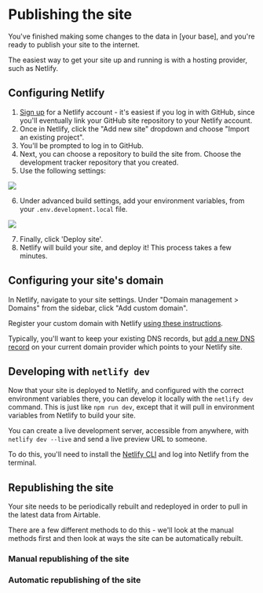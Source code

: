 
# Publishing the site

You've finished making some changes to the data in [your base], and you're ready to publish your site to the internet.

The easiest way to get your site up and running is with a hosting provider, such as Netlify.

## Configuring Netlify

1. [Sign up](https://app.netlify.com/signup) for a Netlify account - it's easiest if you log in with GitHub, since you'll eventually link your GitHub site repository to your Netlify account.
2. Once in Netlify, click the "Add new site" dropdown and choose "Import an existing project".
3. You'll be prompted to log in to GitHub.
4. Next, you can choose a repository to build the site from. Choose the development tracker repository that you created.
5. Use the following settings:

<Image src={netlifyRepoBuildSettings} width={575} height={500} />

6. Under advanced build settings, add your environment variables, from your `.env.development.local` file.

<Image src={netlifyRepoEnvVar} width={600} height={300} />

7. Finally, click 'Deploy site'.
8. Netlify will build your site, and deploy it! This process takes a few minutes.

## Configuring your site's domain

In Netlify, navigate to your site settings. Under "Domain management > Domains" from the sidebar, click "Add custom domain".

Register your custom domain with Netlify [using these instructions](https://docs.netlify.com/domains-https/custom-domains/#assign-a-domain-to-a-site).

Typically, you'll want to keep your existing DNS records, but [add a new DNS record](https://docs.netlify.com/domains-https/custom-domains/configure-external-dns/) on your current domain provider which points to your Netlify site.

## Developing with `netlify dev`

Now that your site is deployed to Netlify, and configured with the correct environment variables there, you can develop it locally with the `netlify dev` command. This is just like `npm run dev`, except that it will pull in environment variables from Netlify to build your site. 

You can create a live development server, accessible from anywhere, with `netlify dev --live` and send a live preview URL to someone.

To do this, you'll need to install the [Netlify CLI](https://www.netlify.com/products/cli/) and log into Netlify from the terminal.

## Republishing the site

Your site needs to be periodically rebuilt and redeployed in order to pull in the latest data from Airtable.

There are a few different methods to do this - we'll look at the manual methods first and then look at ways the site can be automatically rebuilt.

### Manual republishing of the site

### Automatic republishing of the site

<TableOfContents index={8} />